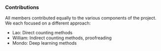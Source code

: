 ### Contributions

All members contributed equally to the various components of the project. We each focused on a different approach:
* Lao: Direct counting methods
* William: Indirect counting methods, proofreading
* Mondo: Deep learning methods

